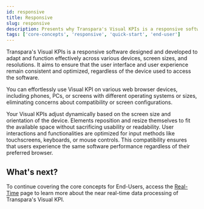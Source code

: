 ```yaml
---
id: responsive
title: Responsive
slug: responsive
description: Presents why Transpara's Visual KPIs is a responsive software.
tags: ['core-concepts', 'responsive', 'quick-start', 'end-user']
---
```



Transpara's Visual KPIs is a responsive software designed and developed to adapt and function effectively across various devices, screen sizes, and resolutions. It aims to ensure that the user interface and user experience remain consistent and optimized, regardless of the device used to access the software.

You can effortlessly use Visual KPI on various web browser devices, including phones, PCs, or screens with different operating systems or sizes, eliminating concerns about compatibility or screen configurations.

Your Visual KPIs adjust dynamically based on the screen size and orientation of the device. Elements reposition and resize themselves to fit the available space without sacrificing usability or readability. User interactions and functionalities are optimized for input methods like touchscreens, keyboards, or mouse controls. This compatibility ensures that users experience the same software performance regardless of their preferred browser.

<StylizedImage
  imgURL="img/docs/end-user/core-concepts/responsive/responsive.gif"
  alt="Responsive gif"
/>

## What's next?
To continue covering the core concepts for End-Users, access the [Real-Time](real-time) page to learn more about the near real-time data processing of Transpara's Visual KPI.  